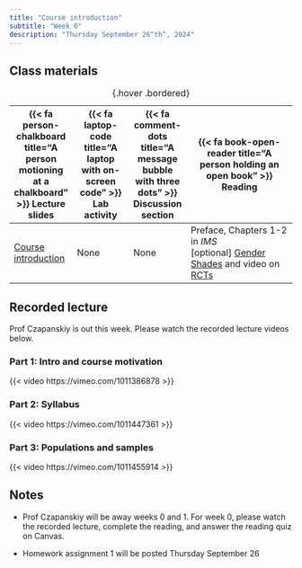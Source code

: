 ```yaml
---
title: "Course introduction"
subtitle: "Week 0"
description: "Thursday September 26^th^, 2024"
---
```


## Class materials

| {{< fa person-chalkboard title="A person motioning at a chalkboard" >}} Lecture slides | {{< fa laptop-code title="A laptop with on-screen code" >}} Lab activity | {{< fa comment-dots title="A message bubble with three dots" >}} Discussion section | {{< fa book-open-reader title="A person holding an open book" >}} Reading                                                                                                                       |
|---------------|---------------|---------------|----------------------------|
| [Course introduction](slides/week0/week0-slides.html){target="_blank"}                 | None                                                                     | None                                                                                | Preface, Chapters 1-2 in *IMS* <br /> \[optional\] [Gender Shades](http://gendershades.org/){target="_blank"} and video on [RCTs](https://www.youtube.com/watch?v=0zvrGiPkVcs){target="_blank"} |

: {.hover .bordered}

## Recorded lecture

Prof Czapanskiy is out this week. Please watch the recorded lecture videos below.

### Part 1: Intro and course motivation

{{< video https://vimeo.com/1011386878 >}}

### Part 2: Syllabus

{{< video https://vimeo.com/1011447361 >}}

### Part 3: Populations and samples

{{< video https://vimeo.com/1011455914 >}}

## Notes

-   Prof Czapanskiy will be away weeks 0 and 1. For week 0, please watch the recorded lecture, complete the reading, and answer the reading quiz on Canvas.

-   Homework assignment 1 will be posted Thursday September 26
